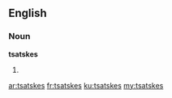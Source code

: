 ==English==

===Noun===
'''tsatskes''' {{p}}

# {{plural of|[[tsatske#English|tsatske]]}}

[[ar:tsatskes]]
[[fr:tsatskes]]
[[ku:tsatskes]]
[[my:tsatskes]]